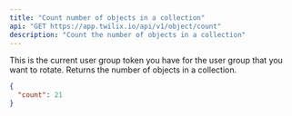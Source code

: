 ```yaml
---
title: "Count number of objects in a collection"
api: "GET https://app.twilix.io/api/v1/object/count"
description: "Count the number of objects in a collection"
---
```


<ParamField query="collection" type="string">
  This is the current user group token you have for the user group that you want
  to rotate.
</ParamField>

<ResponseField name="count" type="integer">
  Returns the number of objects in a collection.
</ResponseField>

<ResponseExample>

```json Response
{
  "count": 21
}
```

</ResponseExample>
<Snippet file="header-application-type.mdx" />
